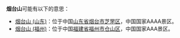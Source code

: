 '''烟台山'''可能有以下的意思：
* [[烟台山_(山东)|烟台山 (山东)]]：位于中国[[山东省|山东省]][[烟台市|烟台市]][[芝罘区|芝罘区]]，中国国家AAAA景区。
* [[烟台山_(福州)|烟台山 (福州)]]：位于中国[[福建省|福建省]][[福州市|福州市]][[仓山区|仓山区]]，中国国家AAA景区。

{{消歧义|cat=三字中国地名消歧义}}